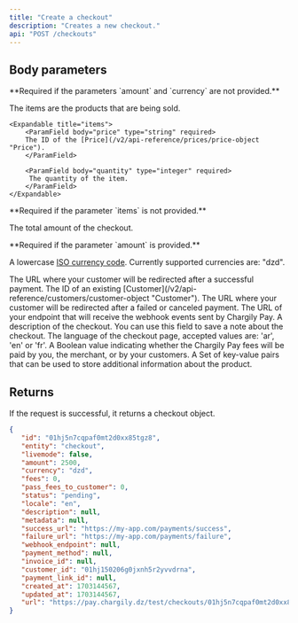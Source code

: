 ```yaml
---
title: "Create a checkout"
description: "Creates a new checkout."
api: "POST /checkouts"
---
```


## Body parameters

<ParamField body="items" type="array" multiple>
   **Required if the parameters `amount` and `currency` are not provided.**

The items are the products that are being sold.

    <Expandable title="items">
        <ParamField body="price" type="string" required>
        The ID of the [Price](/v2/api-reference/prices/price-object "Price").
        </ParamField>

        <ParamField body="quantity" type="integer" required>
         The quantity of the item.
        </ParamField>
    </Expandable>

</ParamField>

<ParamField body="amount" type="integer">
   **Required if the parameter `items` is not provided.**

   The total amount of the checkout.

</ParamField>

<ParamField body="currency" type="string">
  **Required if the parameter `amount` is provided.**

   A lowercase [ISO currency
   code](https://www.iso.org/iso-4217-currency-codes.html "ISO currency code").
   Currently supported currencies are: "dzd".

</ParamField>

<ParamField body="success_url" type="string" required>
   The URL where your customer will be redirected after a successful payment.
</ParamField>

<ParamField body="customer_id" type="string">
   The ID of an existing [Customer](/v2/api-reference/customers/customer-object
   "Customer").
</ParamField>

<ParamField body="failure_url" type="string">
   The URL where your customer will be redirected after a failed or canceled
   payment.
</ParamField>

<ParamField body="webhook_endpoint" type="string">
   The URL of your endpoint that will receive the webhook events sent by
   Chargily Pay.
</ParamField>

<ParamField body="description" type="string">
   A description of the checkout. You can use this field to save a note about
   the checkout.
</ParamField>

<ParamField body="locale" type="string">
   The language of the checkout page, accepted values are: 'ar', 'en' or 'fr'.
</ParamField>

<ParamField body="pass_fees_to_customer" type="string">
   A Boolean value indicating whether the Chargily Pay fees will be paid by you,
   the merchant, or by your customers.
</ParamField>

<ParamField body="metadata" type="array">
   A Set of key-value pairs that can be used to store additional information
   about the product.
</ParamField>

## Returns

If the request is successful, it returns a checkout object.

<ResponseExample>

```json Response
{
   "id": "01hj5n7cqpaf0mt2d0xx85tgz8",
   "entity": "checkout",
   "livemode": false,
   "amount": 2500,
   "currency": "dzd",
   "fees": 0,
   "pass_fees_to_customer": 0,
   "status": "pending",
   "locale": "en",
   "description": null,
   "metadata": null,
   "success_url": "https://my-app.com/payments/success",
   "failure_url": "https://my-app.com/payments/failure",
   "webhook_endpoint": null,
   "payment_method": null,
   "invoice_id": null,
   "customer_id": "01hj150206g0jxnh5r2yvvdrna",
   "payment_link_id": null,
   "created_at": 1703144567,
   "updated_at": 1703144567,
   "url": "https://pay.chargily.dz/test/checkouts/01hj5n7cqpaf0mt2d0xx85tgz8/pay"
}
```

</ResponseExample>
